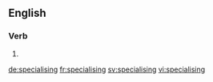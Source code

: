 
==English==

===Verb===
{{head|en|present participle}}

# {{present participle of|specialise|lang=en|nocat=1}}

[[de:specialising]]
[[fr:specialising]]
[[sv:specialising]]
[[vi:specialising]]